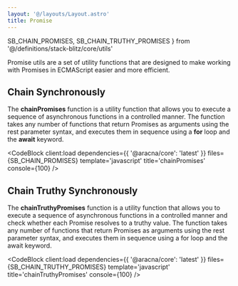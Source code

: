 ```yaml
---
layout: '@/layouts/Layout.astro'
title: Promise
---
```


  SB_CHAIN_PROMISES,
  SB_CHAIN_TRUTHY_PROMISES
} from '@/definitions/stack-blitz/core/utils'

Promise utils are a set of utility functions that are designed to make working with Promises in ECMAScript easier and more efficient.

## Chain Synchronously

The **chainPromises** function is a utility function that allows you to execute a sequence of asynchronous functions in a controlled manner. The function takes any number of functions that return Promises as arguments using the rest parameter syntax, and executes them in sequence using a **for** loop and the **await** keyword.

<CodeBlock
  client:load
  dependencies={{ '@aracna/core': 'latest' }}
  files={SB_CHAIN_PROMISES}
  template='javascript'
  title='chainPromises'
  console={100}
/>

## Chain Truthy Synchronously

The **chainTruthyPromises** function is a utility function that allows you to execute a sequence of asynchronous functions in a controlled manner and check whether each Promise resolves to a truthy value. The function takes any number of functions that return Promises as arguments using the rest parameter syntax, and executes them in sequence using a for loop and the await keyword.

<CodeBlock
  client:load
  dependencies={{ '@aracna/core': 'latest' }}
  files={SB_CHAIN_TRUTHY_PROMISES}
  template='javascript'
  title='chainTruthyPromises'
  console={100}
/>
